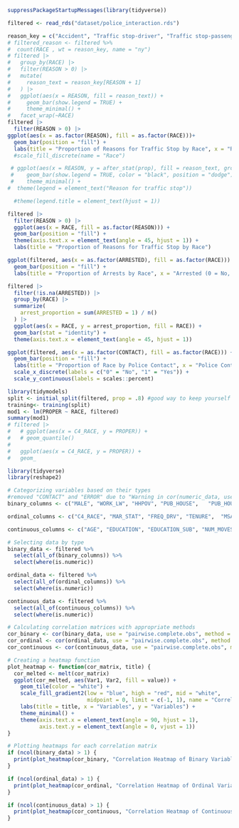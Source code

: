 ```r
suppressPackageStartupMessages(library(tidyverse))

```



```r
filtered <- read_rds("dataset/police_interaction.rds")

```


```r
reason_key = c("Accident", "Traffic stop-driver", "Traffic stop-passenger", "Rsp reported crime", "Police assistance", "Police investigation", "Police suspected rsp", "Other reason")
# filtered_reason <- filtered %>%
#  count(RACE , wt = reason_key, name = "ny")
# filtered |>
#   group_by(RACE) |>
#   filter(REASON > 0) |>
#   mutate(
#     reason_text = reason_key[REASON + 1] 
#   ) |>
#   ggplot(aes(x = REASON, fill = reason_text)) +
#     geom_bar(show.legend = TRUE) +
#     theme_minimal() +
#   facet_wrap(~RACE) 
filtered |>
  filter(REASON > 0) |>
ggplot(aes(x = as.factor(REASON), fill = as.factor(RACE)))+
  geom_bar(position = "fill") + 
  labs(title = "Proportion of Reasons for Traffic Stop by Race", x = "Reason: \n1 = Accident\n2 = Traffic stop-driver\n3 = Traffic stop-passenger\n4 = Rsp reported crime\n5 = Police assistance\n6 = Police investigation\n7 = Police suspected rsp\n8 = Other reason", y = "Proportion", fill = "Race") 
  #scale_fill_discrete(name = "Race")

 # ggplot(aes(x = REASON, y = after_stat(prop), fill = reason_text, group = reason_text)) +
 #    geom_bar(show.legend = TRUE, color = "black", position = "dodge") +
 #    theme_minimal() +
#  theme(legend = element_text("Reason for traffic stop"))

  #theme(legend.title = element_text(hjust = 1))

filtered |>
  filter(REASON > 0) |>
  ggplot(aes(x = RACE, fill = as.factor(REASON))) +
  geom_bar(position = "fill") +
  theme(axis.text.x = element_text(angle = 45, hjust = 1)) +
  labs(title = "Proportion of Reasons for Traffic Stop by Race")
```


```r
ggplot(filtered, aes(x = as.factor(ARRESTED), fill = as.factor(RACE))) +
  geom_bar(position = "fill") +
  labs(title = "Proportion of Arrests by Race", x = "Arrested (0 = No, 1 = Yes)", y = "Proportion", fill = "Race")

filtered |>
  filter(!is.na(ARRESTED)) |>
  group_by(RACE) |>
  summarize(
    arrest_proportion = sum(ARRESTED = 1) / n()
  ) |>
  ggplot(aes(x = RACE, y = arrest_proportion, fill = RACE)) +
  geom_bar(stat = "identity") + 
  theme(axis.text.x = element_text(angle = 45, hjust = 1))
```


```r

ggplot(filtered, aes(x = as.factor(CONTACT), fill = as.factor(RACE))) +
  geom_bar(position = "fill") +
  labs(title = "Proportion of Race by Police Contact", x = "Police Contact", y = "Proportion", fill = "Race") +
  scale_x_discrete(labels = c("0" = "No", "1" = "Yes")) +
  scale_y_continuous(labels = scales::percent)

```


```r
library(tidymodels)
split <- initial_split(filtered, prop = .8) #good way to keep yourself honest. splits it by prop % being in training, 1-prop being test
training<- training(split)
mod1 <- lm(PROPER ~ RACE, filtered)
summary(mod1)
# filtered |>
#   # ggplot(aes(x = C4_RACE, y = PROPER)) +
#   # geom_quantile()
#   
#   ggplot(aes(x = C4_RACE, y = PROPER)) +
#   geom_
```

``` r
library(tidyverse)
library(reshape2)

# Categorizing variables based on their types
#removed "CONTACT" and "ERROR" due to "Warning in cor(numeric_data, use = "complete.obs") : the standard deviation is zero" error
binary_columns <- c("MALE", "WORK_LW", "HHPOV", "PUB_HOUSE",   "PUB_HOUSE_SUB", "REGION", "INPERSON", "VICAR_CITIZEN", "VICAR_PRO_AUTO", "VICAR_PRO_PERS", "VICAR_OTH_CONT", "VICAR_IMPROPER", "D_HH_P23", "PROPER")

ordinal_columns <- c("C4_RACE", "MAR_STAT", "FREQ_DRV", "TENURE",  "MSA_STATUS")

continuous_columns <- c("AGE", "EDUCATION", "EDUCATION_SUB", "NUM_MOVES", "NUM_CONT", "HH_SIZE", "PPCS_YEAR", "N_HH_P1", "N_PERS_P1", "NUM_CITIZEN_HH", "NUM_PRO_AUTO_HH", "NUM_PRO_PERS_HH", "NUM_OTH_CONT_HH", "NUM_IMPROPER_HH")

# Selecting data by type
binary_data <- filtered %>%
  select(all_of(binary_columns)) %>%
  select(where(is.numeric))

ordinal_data <- filtered %>%
  select(all_of(ordinal_columns)) %>%
  select(where(is.numeric))

continuous_data <- filtered %>%
  select(all_of(continuous_columns)) %>%
  select(where(is.numeric))

# Calculating correlation matrices with appropriate methods
cor_binary <- cor(binary_data, use = "pairwise.complete.obs", method = "pearson")
cor_ordinal <- cor(ordinal_data, use = "pairwise.complete.obs", method = "spearman")
cor_continuous <- cor(continuous_data, use = "pairwise.complete.obs", method = "pearson")

# Creating a heatmap function
plot_heatmap <- function(cor_matrix, title) {
  cor_melted <- melt(cor_matrix)
  ggplot(cor_melted, aes(Var1, Var2, fill = value)) +
    geom_tile(color = "white") +
    scale_fill_gradient2(low = "blue", high = "red", mid = "white",
                         midpoint = 0, limit = c(-1, 1), name = "Correlation") +
    labs(title = title, x = "Variables", y = "Variables") +
    theme_minimal() +
    theme(axis.text.x = element_text(angle = 90, hjust = 1),
          axis.text.y = element_text(angle = 0, vjust = 1))
}

# Plotting heatmaps for each correlation matrix
if (ncol(binary_data) > 1) {
  print(plot_heatmap(cor_binary, "Correlation Heatmap of Binary Variables"))
}

if (ncol(ordinal_data) > 1) {
  print(plot_heatmap(cor_ordinal, "Correlation Heatmap of Ordinal Variables"))
}

if (ncol(continuous_data) > 1) {
  print(plot_heatmap(cor_continuous, "Correlation Heatmap of Continuous Variables"))
}

```